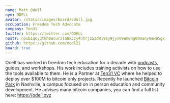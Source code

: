 ```yaml
---
name: Matt Odell
nym: ODELL
avatar: /static/images/board/odell.jpg
occupation: Freedom Tech Advocate
company: Ten31
twitter: https://twitter.com/ODELL
nostr: npub1qny3tkh0acurzla8x3zy4nhrjz5zd8l9sy9jys09umwng00manysew95gx
github: https://github.com/modl21
board: true
---
```


Odell has worked in freedom tech education for a decade with
[podcasts](https://citadeldispatch.com/), guides, and workshops. His work
includes training activists on how to use the tools available to them. He is a
Partner at [Ten31 VC](https://ten31.vc/) where he helped to deploy over $100M to
bitcoin only projects. Recently he launched [Bitcoin
Park](https://bitcoinpark.com/) in Nashville, a campus focused on in person
education and community development. He advises many bitcoin companies, you can
find a full list here: https://odell.xyz
